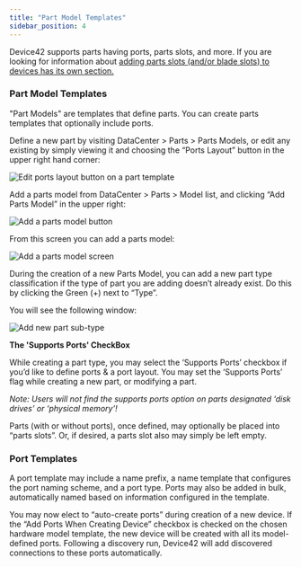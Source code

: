 ```yaml
---
title: "Part Model Templates"
sidebar_position: 4
---
```


Device42 supports parts having ports, parts slots, and more. If you are looking for information about [adding parts slots (and/or blade slots) to devices has its own section.](../devices/device-parts-slots.md)

### Part Model Templates

"Part Models" are templates that define parts. You can create parts templates that optionally include ports.

Define a new part by visiting DataCenter > Parts > Parts Models, or edit any existing by simply viewing it and choosing the “Ports Layout” button in the upper right hand corner:

![Edit ports layout button on a part template](/assets/images/view_PARTS_MODEL_Ports_Layout_BUTTON-HL.PNG)

Add a parts model from DataCenter > Parts > Model list, and clicking “Add Parts Model” in the upper right:

![Add a parts model button](/assets/images/add_parts_model_button.png)

From this screen you can add a parts model:

![Add a parts model screen](/assets/images/add_parts_model_page.png)

During the creation of a new Parts Model, you can add a new part type classification if the type of part you are adding doesn’t already exist. Do this by clicking the Green (+) next to “Type”.

You will see the following window:

![Add new part sub-type](/assets/images/change_part_type_SUPPORTS_PORTS.png)

**The 'Supports Ports' CheckBox**

While creating a part type, you may select the ‘Supports Ports’ checkbox if you’d like to define ports & a port layout. You may set the ‘Supports Ports’ flag while creating a new part, or modifying a part.

_Note: Users will not find the supports ports option on parts designated ‘disk drives’ or ‘physical memory’!_

Parts (with or without ports), once defined, may optionally be placed into “parts slots”. Or, if desired, a parts slot also may simply be left empty.

### Port Templates

A port template may include a name prefix, a name template that configures the port naming scheme, and a port type. Ports may also be added in bulk, automatically named based on information configured in the template.

You may now elect to “auto-create ports” during creation of a new device. If the “Add Ports When Creating Device” checkbox is checked on the chosen hardware model template, the new device will be created with all its model-defined ports. Following a discovery run, Device42 will add discovered connections to these ports automatically.
